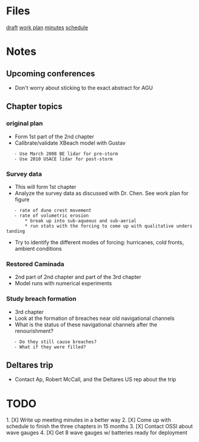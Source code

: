 = Files =
[[file:~/Documents/05_meetings/00_individual/2017-09-13/work_plan.odp|draft]]
[[file:~/Documents/05_meetings/00_individual/2017-09-13/work_plan.pdf|work plan]]
[[file:~/Documents/05_meetings/00_individual/2017-09-13/minutes.odt|minutes]]
[[file:~/Documents/05_meetings/00_individual/2017-09-13/work_schedule.odt|schedule]]

= Notes =
== Upcoming conferences ==
* Don't worry about sticking to the exact abstract for AGU

== Chapter topics ==
=== original plan ===
* Form 1st part of the 2nd chapter
* Calibrate/validate XBeach model with Gustav
	- Use March 2008 BE lidar for pre-storm
	- Use 2010 USACE lidar for post-storm

=== Survey data ===
* This will form 1st chapter
* Analyze the survey data as discussed with Dr. Chen. See work plan for figure
	- rate of dune crest movement
	- rate of volumetric erosion
		* break up into sub-aqueous and sub-aerial
		* run stats with the forcing to come up with qualitative understanding
* Try to identify the different modes of forcing: hurricanes, cold fronts, ambient conditions

=== Restored Caminada ===
* 2nd part of 2nd chapter and part of the 3rd chapter
* Model runs with numerical experiments

=== Study breach formation ===
* 3rd chapter
* Look at the formation of breaches near old navigational channels
* What is the status of these navigational channels after the renourishment?
	- Do they still cause breaches?
	- What if they were filled?

== Deltares trip ==
* Contact Ap, Robert McCall, and the Deltares US rep about the trip


= TODO =
1. [X] Write up meeting minutes in a better way
2. [X] Come up with schedule to finish the three chapters in 15 months
3. [X] Contact OSSI about wave gauges
4. [X] Get 8 wave gauges w/ batteries ready for deployment
